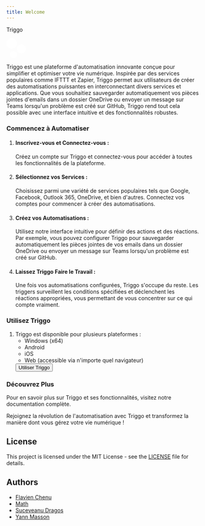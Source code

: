 ```yaml
---
title: Welcome
---
```



<div
  style={{
    width: '100%',
    backgroundColor: '#913AEE',
    borderRadius: '20px',
    boxSizing: 'border-box',
    marginBottom: '15px',
  }}
>
  <div
    style={{
      width: '100%',
      display: 'flex',
      alignItems: 'center',
      padding: '10px 20px',
      paddingTop: '40px',
      boxSizing: 'border-box',
    }}
  >
    <p
      style={{
        color: 'white',
        fontSize: '32px',
        fontFamily: 'Mada, sans-serif',
        fontWeight: '700',
        letterSpacing: '-0.1px',
        marginRight: '10px',
        marginBottom: '0',
      }}
    >Triggo</p>
    <svg width="51" height="52" viewBox="0 0 51 52" fill="none" xmlns="http://www.w3.org/2000/svg">
      <ellipse cx="18.0508" cy="42.5714" rx="9.45506" ry="9.42857" fill="#FFFFFF"/>
      <ellipse cx="39.2531" cy="27.7143" rx="11.7472" ry="11.7143" fill="#FFFFFF"/>
      <ellipse cx="13.7528" cy="13.7143" rx="13.7528" ry="13.7143" fill="#FFFFFF"/>
    </svg>
  </div>
</div>

Triggo est une plateforme d'automatisation innovante conçue pour simplifier et optimiser votre vie numérique. Inspirée par des services populaires comme IFTTT et Zapier, Triggo permet aux utilisateurs de créer des automatisations puissantes en interconnectant divers services et applications. Que vous souhaitiez sauvegarder automatiquement vos pièces jointes d'emails dans un dossier OneDrive ou envoyer un message sur Teams lorsqu'un problème est créé sur GitHub, Triggo rend tout cela possible avec une interface intuitive et des fonctionnalités robustes.

### Commencez à Automatiser
1. #### Inscrivez-vous et Connectez-vous :
   Créez un compte sur Triggo et connectez-vous pour accéder à toutes les fonctionnalités de la plateforme.

2. #### Sélectionnez vos Services :
   Choisissez parmi une variété de services populaires tels que Google, Facebook, Outlook 365, OneDrive, et bien d'autres. Connectez vos comptes pour commencer à créer des automatisations.

3. #### Créez vos Automatisations :
   Utilisez notre interface intuitive pour définir des actions et des réactions. Par exemple, vous pouvez configurer Triggo pour sauvegarder automatiquement les pièces jointes de vos emails dans un dossier OneDrive ou envoyer un message sur Teams lorsqu'un problème est créé sur GitHub.

4. #### Laissez Triggo Faire le Travail :
   Une fois vos automatisations configurées, Triggo s'occupe du reste. Les triggers surveillent les conditions spécifiées et déclenchent les réactions appropriées, vous permettant de vous concentrer sur ce qui compte vraiment.

### Utilisez Triggo
1. Triggo est disponible pour plusieurs plateformes :
    - Windows (x64)
    - Android
    - iOS
    - Web (accessible via n'importe quel navigateur)
    <div style={{marginTop: '10px', marginBottom: '10px'}}>
        <Link to={"/docs/project/download/client"}>
            <button className={"button button--md button--primary"}>Utiliser Triggo</button>
        </Link>
    </div>

### Découvrez Plus
Pour en savoir plus sur Triggo et ses fonctionnalités, visitez notre documentation complète.

Rejoignez la révolution de l'automatisation avec Triggo et transformez la manière dont vous gérez votre vie numérique !

## License

This project is licensed under the MIT License - see the [LICENSE](https://github.com/G-Epitech/DFMTY-AREA/blob/main/LICENSE) file for details.

## Authors

- [Flavien Chenu](https://github.com/flavien-chenu)
- [Math](https://github.com/TekMath)
- [Suceveanu Dragos](https://github.com/sdragos1)
- [Yann Masson](https://github.com/Yann-Masson)
